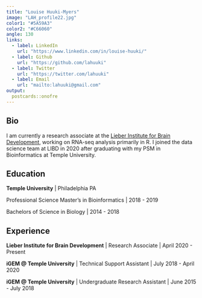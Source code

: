 ```yaml
---
title: "Louise Huuki-Myers"
image: "LAH_profile22.jpg"
color1: "#5A59A3"
color2: "#C66060"
angle: 130
links:
  - label: LinkedIn
    url: "https://www.linkedin.com/in/louise-huuki/"
  - label: Github
    url: "https://github.com/lahuuki"
  - label: Twitter
    url: "https://twitter.com/lahuuki"
  - label: Email
    url: "mailto:lahuuki@gmail.com"
output:
  postcards::onofre
---
```



## Bio

I am currently a research associate at the [Lieber Institute for Brain Development](https://www.libd.org/),
working on RNA-seq analysis primarily in R. I joined the data science team at LIBD
in 2020 after graduating with my PSM in Bioinformatics at Temple University.

## Education

**Temple University** | Philadelphia PA

Professional Science Master's in Bioinformatics | 2018 - 2019

Bachelors of Science in Biology | 2014 - 2018

## Experience

**Lieber Institute for Brain Development** | Research Associate | April 2020 - Present

**iGEM @ Temple University** | Technical Support Assistant | July 2018 - April 2020

**iGEM @ Temple University** | Undergraduate Research Assistant | June 2015 - July 2018
